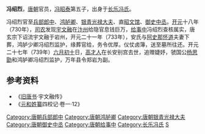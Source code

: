 '''冯绍烈'''，[[唐朝|唐朝]]官员，[[冯昭泰|冯昭泰]]第五子，出身于[[長樂馮氏|长乐冯氏]]。

冯绍烈官至[[兵部郎中|兵部郎中]]、[[鸿胪卿|鸿胪卿]]、[[银青光禄大夫|银青光禄大夫]]、直[[昭文馆|昭文馆]]、[[御史中丞|御史中丞]]。[[开元|开元]]十八年（730年），[[司农|司农]]发现[[宇文融|宇文融]]在[[汴州|汴州]]给隐官息钱巨万，[[给事中|给事中]]冯绍烈查核属实，唐玄宗下诏流宇文融于岩州，开元二十一年（733年），安氏与[[阿史那怀道|阿史那怀道]]夫妻下葬，鸿胪少卿冯绍烈监护，缘葬官给，务令优厚。仪仗卤簿，送至墓所往还。开元二十七年（739年）[[六月初十|六月初十]]日，[[高婕妤|高才人]]在长安别宫去世，追赠婕妤，虢国公[[杨思勖|杨思勖]]和鸿胪卿冯绍烈监护，万年县令郑岩为副。

==参考资料==
* 《[[旧唐书|旧唐书]]·宇文融传》
* 《[[元和姓纂|元和姓纂]]四校记·卷一·12》
{{DEFAULTSORT:F冯}}
[[Category:唐朝兵部郎中|Category:唐朝兵部郎中]]
[[Category:唐朝鸿胪卿|Category:唐朝鸿胪卿]]
[[Category:唐朝银青光禄大夫|Category:唐朝银青光禄大夫]]
[[Category:唐朝御史中丞|Category:唐朝御史中丞]]
[[Category:唐朝给事中|Category:唐朝给事中]]
[[Category:长乐冯氏|Category:长乐冯氏]]
[[Category:冯姓|S]]